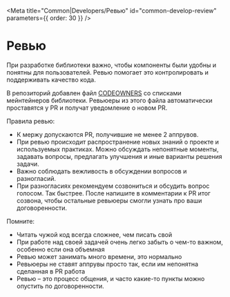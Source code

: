 
<Meta title="Common|Developers/Ревью" id="common-develop-review" parameters={{ order: 30 }} />

# Ревью

При разработке библиотеки важно, чтобы компоненты были удобны и понятны для пользователей. Ревью помогает это контролировать и поддерживать качество кода.

В репозиторий добавлен файл [CODEOWNERS](https://github.com/gpn-prototypes/ui-kit/blob/master/.github/CODEOWNERS) со списками мейнтейнеров библиотеки. Ревьюеры из этого файла автоматически проставятся у PR и получат уведомление о новом PR.

Правила ревью:

- К мержу допускаются PR, получившие не менее 2 аппрувов.
- При ревью происходит распространение новых знаний о проекте и используемых практиках. Можно обсуждать непонятные моменты, задавать вопросы, предлагать улучшения и иные варианты решения задачи.
- Важно соблюдать вежливость в обсуждении вопросов и разногласий.
- При разногласиях рекомендуем созвониться и обсудить вопрос голосом. Так быстрее. После напишите в комментарии к PR итог созвона, чтобы остальные ревьюеры смогли узнать про ваши договоренности.

Помните:

- Читать чужой код всегда сложнее, чем писать свой
- При работе над своей задачей очень легко забыть о чем-то важном, особенно если она объемная
- Ревью может занимать много времени, это нормально
- Ревьюеры не ставят аппрувы просто так, если им непонятна сделанная в PR работа
- Ревью – это процесс общения, и часто какие-то пункты можно опустить по договоренности.
